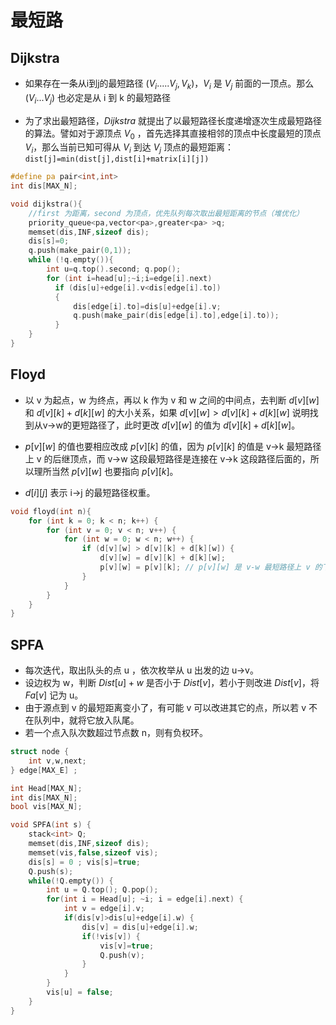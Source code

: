 # 最短路


## Dijkstra

- 如果存在一条从i到j的最短路径 ($V_{i}.....V_{j},V_{k})$，$V_{i}$ 是 $V_{j}$ 前面的一顶点。那么 $(V_{i}...V_{j})$ 也必定是从 i 到 k 的最短路径

- 为了求出最短路径，*Dijkstra* 就提出了以最短路径长度递增逐次生成最短路径的算法。譬如对于源顶点 $V_{0}$ ，首先选择其直接相邻的顶点中长度最短的顶点 $V_{i}$，那么当前已知可得从 $V_{i}$ 到达 $V_{j}$ 顶点的最短距离：`dist[j]=min(dist[j],dist[i]+matrix[i][j])`

```cpp copy
#define pa pair<int,int>
int dis[MAX_N];

void dijkstra(){
  	//first 为距离，second 为顶点，优先队列每次取出最短距离的节点（堆优化）
    priority_queue<pa,vector<pa>,greater<pa> >q;
    memset(dis,INF,sizeof dis);
    dis[s]=0;
    q.push(make_pair(0,1));
    while (!q.empty()){
        int u=q.top().second; q.pop();
        for (int i=head[u];~i;i=edge[i].next)
          if (dis[u]+edge[i].v<dis[edge[i].to])
          {
              dis[edge[i].to]=dis[u]+edge[i].v;
              q.push(make_pair(dis[edge[i].to],edge[i].to));
          }
    }
}
```

## Floyd

- 以 v 为起点，w 为终点，再以 k 作为 v 和 w 之间的中间点，去判断 $d[v][ w]$ 和 $d[v][k] + d[k][w]$ 的大小关系，如果 $d[v][w] > d[v][k] + d[k][w]$ 说明找到从v→w的更短路径了，此时更改 $d[v][w]$ 的值为 $d[v][k] + d[k][w]$。

- $p[v][w]$ 的值也要相应改成 $p[v][k]$ 的值，因为 $p[v][k]$ 的值是 v→k 最短路径上 v 的后继顶点，而 v→w 这段最短路径是连接在 v→k 这段路径后面的，所以理所当然 $p[v][w]$ 也要指向 $p[v][k]$。

- $d[i][j]$ 表示 i→j 的最短路径权重。

```cpp copy
void floyd(int n){
    for (int k = 0; k < n; k++) {
        for (int v = 0; v < n; v++) {
            for (int w = 0; w < n; w++) {
                if (d[v][w] > d[v][k] + d[k][w]) {
                    d[v][w] = d[v][k] + d[k][w];
                    p[v][w] = p[v][k]; // p[v][w] 是 v-w 最短路径上 v 的下一顶点
                }
            }
        }
    }
}
```

## SPFA

- 每次迭代，取出队头的点 u ，依次枚举从 u 出发的边 u→v。
- 设边权为 w，判断 $Dist[u]+w$ 是否小于 $Dist[v]$，若小于则改进 $Dist[v]$，将 $Fa[v]$ 记为 u。
- 由于源点到 v 的最短距离变小了，有可能 v 可以改进其它的点，所以若 v 不在队列中，就将它放入队尾。
- 若一个点入队次数超过节点数 n，则有负权环。


```cpp copy
struct node {
    int v,w,next;
} edge[MAX_E] ;

int Head[MAX_N];
int dis[MAX_N];
bool vis[MAX_N];

void SPFA(int s) {
    stack<int> Q;
    memset(dis,INF,sizeof dis);
    memset(vis,false,sizeof vis);
    dis[s] = 0 ; vis[s]=true;
    Q.push(s);
    while(!Q.empty()) {
        int u = Q.top(); Q.pop();
        for(int i = Head[u]; ~i; i = edge[i].next) {
            int v = edge[i].v;
            if(dis[v]>dis[u]+edge[i].w) {
                dis[v] = dis[u]+edge[i].w;
                if(!vis[v]) {
                    vis[v]=true;
                    Q.push(v);
                }
            }
        }
        vis[u] = false;
    }
}
```
